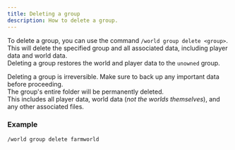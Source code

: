 ```yaml
---
title: Deleting a group
description: How to delete a group.
---
```


To delete a group, you can use the command `/world group delete <group>`.  
This will delete the specified group and all associated data, including player data and world data.  
Deleting a group restores the world and player data to the `unowned` group.

<Callout type="error" title="Caution">

Deleting a group is irreversible. Make sure to back up any important data before proceeding.  
 The group's entire folder will be permanently deleted.  
 This includes all player data, world data (_not the worlds themselves_), and any other associated files.

</Callout>

### Example

```
/world group delete farmworld
```
